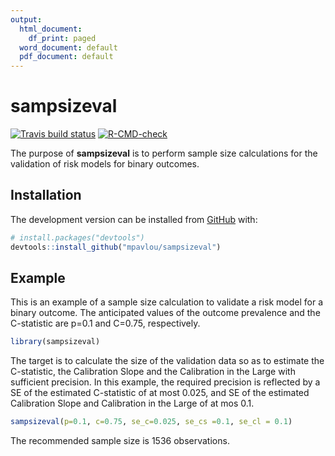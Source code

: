 ```yaml
---
output:
  html_document:
    df_print: paged
  word_document: default
  pdf_document: default
---
```


<!-- README.md is generated from README.Rmd. Please edit that file -->

# sampsizeval

<!-- badges: start -->
[![Travis build status](https://travis-ci.com/mpavlou/sampsizeval.svg?branch=master)](https://travis-ci.com/mpavlou/sampsizeval)
[![R-CMD-check](https://github.com/mpavlou/sampsizeval/workflows/R-CMD-check/badge.svg)](https://github.com/mpavlou/sampsizeval/actions)
<!-- badges: end -->

The purpose of **sampsizeval** is to perform sample size calculations for the
validation of risk models for binary outcomes.

## Installation

<!-- You can install the released version of sampsizeval from [CRAN](https://CRAN.R-project.org) with: -->

<!-- ``` r -->
<!-- install.packages("sampsizeval") -->
<!-- ``` -->

The development version can be installed from [GitHub](https://github.com/mpavlou) with:

``` r
# install.packages("devtools")
devtools::install_github("mpavlou/sampsizeval")
```
## Example

This is an example of a sample size calculation to validate a risk model for a binary outcome. The anticipated values of the outcome prevalence and the C-statistic are p=0.1 and C=0.75, respectively.

```r
library(sampsizeval)
```

The target is to calculate the size of the validation data so as to estimate the C-statistic, the Calibration Slope and the Calibration in the Large with sufficient precision. In this example, the required precision is reflected by a SE of the estimated C-statistic of at most 0.025, and SE of the estimated Calibration Slope and Calibration in the Large of at mos 0.1. 

```r
sampsizeval(p=0.1, c=0.75, se_c=0.025, se_cs =0.1, se_cl = 0.1)
```

The recommended sample size is 1536 observations.
<!-- Sample size required to achieve a SE of the Calibration Slope of at most 0.15. -->

<!-- Simple formula: -->

<!-- ```{r} -->
<!-- size_cs_ni(0.057, 0.7, 0.15^2) -->
<!-- ``` -->

<!-- Numerical integration: -->

<!-- ```{r} -->
<!-- size_cs_ni(0.057, 0.7, 0.15^2) -->
<!-- ``` -->

<!-- Sample size required to achieve a SE of the Calibration in the Large  of at most 0.15: -->

<!-- Simple formula: -->

<!-- ```{r} -->
<!-- size_cil(0.057, 0.7, 0.15^2) -->
<!-- ``` -->

<!-- Numerical integration: -->

<!-- ```{r} -->
<!-- size_cil_ni(0.057, 0.7, 0.15^2) -->
<!-- ``` -->

<!-- For a given precision for the estimated C-statistic, calibration slope and calibration in the large, the required sample size varies depending on the anticipated values of the  C-statistic and outcome prevalence. For example, for required precisions SE(C)=0.025, SE(CS)=0.15 and SE(CiL)=0.15, the sample size varies as follows: -->


<!-- ![Paper image](images/Figure_2_events.png) -->

